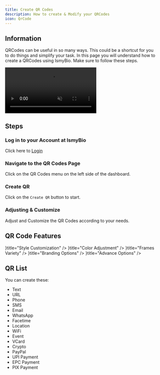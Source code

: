 ```yaml
---
title: Create QR Codes
description: How to create & Modify your QRCodes
icon: QrCode
---
```



## Information

QRCodes can be useful in so many ways. This could be a shortcut for you to do things and simplify your task. In this page you will understand how to create a QRCodes using IsmyBio. Make sure to follow these steps.

<videos>
<video src="/QRCode.mp4" playsInline muted controls controlsList="nodownload" style={{borderRadius: '8px'}} />
</videos>

## Steps

<Steps>

<Step>

### Log in to your Account at IsmyBio

Click here to [Login](https://ismy.bio/login)

</Step>

<Step>

### Navigate to the QR Codes Page

Click on the QR Codes menu on the left side of the dashboard.

</Step>

<Step>

### Create QR

Click on the `Create QR` button to start.

</Step>

<Step>

### Adjusting & Customize

Adjust and Customize the QR Codes according to your needs.

</Step>

</Steps>

## QR Code Features

<Cards>
<Card icon={<Brush />}title="Style Customization" />
<Card icon={<PaintBucket />}title="Color Adjustment" />
<Card icon={<FrameIcon />}title="Frames Variety" />
<Card icon={<PenIcon />}title="Branding Options" />
<Card icon={<CogIcon />}title="Advance Options" />
</Cards>

## QR List

You can create these:

- Text
- URL
- Phone
- SMS
- Email
- WhatsApp
- Facetime
- Location
- WiFi
- Event
- VCard
- Crypto
- PayPal
- UPI Payment
- EPC Payment
- PIX Payment